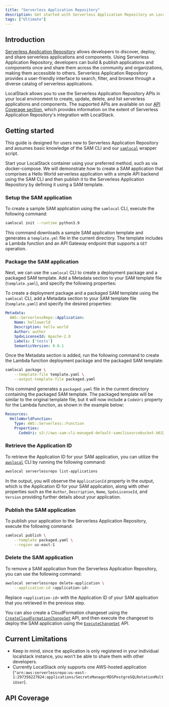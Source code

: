 ```yaml
---
title: "Serverless Application Repository" 
description: Get started with Serverless Application Repository on LocalStack
tags: ["Ultimate"]
---
```



## Introduction

[Serverless Application Repository](https://aws.amazon.com/serverless/serverlessrepo/) allows developers to discover, deploy, and share serverless applications and components.
Using Serverless Application Repository, developers can build & publish applications and components once and share them across the community and organizations, making them accessible to others.
Serverless Application Repository provides a user-friendly interface to search, filter, and browse through a diverse catalog of serverless applications.

LocalStack allows you to use the Serverless Application Repository APIs in your local environment to create, update, delete, and list serverless applications and components.
The supported APIs are available on our [API Coverage section](#api-coverage), which provides information on the extent of Serverless Application Repository's integration with LocalStack.

## Getting started

This guide is designed for users new to Serverless Application Repository and assumes basic knowledge of the SAM CLI and our [`samlocal`](https://github.com/localstack/aws-sam-cli-local) wrapper script.

Start your LocalStack container using your preferred method, such as via docker-compose.
We will demonstrate how to create a SAM application that comprises a Hello World serverless application with a simple API backend using the SAM CLI and then publish it to the Serverless Application Repository by defining it using a SAM template.

### Setup the SAM application

To create a sample SAM application using the `samlocal` CLI, execute the following command:

```bash
samlocal init --runtime python3.9
```

This command downloads a sample SAM application template and generates a `template.yml` file in the current directory.
The template includes a Lambda function and an API Gateway endpoint that supports a `GET` operation.

### Package the SAM application

Next, we can use the `samlocal` CLI to create a deployment package and a packaged SAM template.
Add a Metadata section to your SAM template file (`template.yaml`), and specify the following properties:

To create a deployment package and a packaged SAM template using the `samlocal` CLI, add a Metadata section to your SAM template file (`template.yaml`) and specify the desired properties:

```yaml title="template.yaml"
Metadata:
  AWS::ServerlessRepo::Application:
    Name: helloworld
    Description: hello world
    Author: author
    SpdxLicenseId: Apache-2.0
    Labels: ['tests']
    SemanticVersion: 0.0.1
```

Once the Metadata section is added, run the following command to create the Lambda function deployment package and the packaged SAM template:

```bash
samlocal package \
    --template-file template.yaml \
    --output-template-file packaged.yaml
```

This command generates a `packaged.yaml` file in the current directory containing the packaged SAM template.
The packaged template will be similar to the original template file, but it will now include a `CodeUri` property for the Lambda function, as shown in the example below:

```yaml title="packaged.yaml"
Resources:
  HelloWorldFunction:
    Type: AWS::Serverless::Function
    Properties:
      CodeUri: s3://aws-sam-cli-managed-default-samclisourcebucket-b6325dc3/c6ce8fa8b5a97dd022ecd006536eb5a4
```

### Retrieve the Application ID

To retrieve the Application ID for your SAM application, you can utilize the [`awslocal`](https://github.com/localstack/awscli-local) CLI by running the following command:

```bash
awslocal serverlessrepo list-applications
```

In the output, you will observe the `ApplicationId` property in the output, which is the Application ID for your SAM application, along with other properties such as the `Author`, `Description`, `Name`, `SpdxLicenseId`, and `Version` providing further details about your application.

### Publish the SAM application

To publish your application to the Serverless Application Repository, execute the following command:

```bash
samlocal publish \
    --template packaged.yaml \
    --region us-east-1
```

### Delete the SAM application

To remove a SAM application from the Serverless Application Repository, you can use the following command:

```bash
awslocal serverlessrepo delete-application \
    --application-id <application-id>
```

Replace `<application-id>` with the Application ID of your SAM application that you retrieved in the previous step.

You can also create a CloudFormation changeset using the [`CreateCloudFormationChangeSet`](https://docs.aws.amazon.com/serverlessrepo/latest/devguide/serverlessrepo-how-to-publish.html) API, and then execute the changeset to deploy the SAM application using the [`ExecuteChangeSet`](https://docs.aws.amazon.com/AWSCloudFormation/latest/APIReference/API_ExecuteChangeSet.html) API.

## Current Limitations

- Keep in mind, since the application is only registered in your individual localstack instance, you won't be able to share them with other developers.
- Currently LocalStack only supports one AWS-hosted application (`"arn:aws:serverlessrepo:us-east-1:297356227824:applications/SecretsManagerRDSPostgreSQLRotationMultiUser`).

## API Coverage

<FeatureCoverage service="serverlessrepo" client:load />
